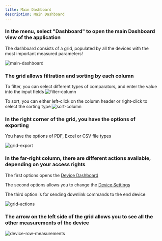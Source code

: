 ```yaml
---
title: Main Dashboard
description: Main Dashboard
---
```


### In the menu, select "Dashboard" to open the main Dashboard view of the application

The dashboard consists of a grid, populated by all the devices with the most important measured parameters!

<img src={mainDashboard.src} alt="main-dashboard" />

### The grid allows filtration and sorting by each column

To filter, you can select different types of comparators, and enter the value into the input fields
<img src={filterColumn.src} alt="filter-column" />

To sort, you can either left-click on the column header or right-click to select the sorting type
<img src={sortColumn.src} alt="sort-column" />

### In the right corner of the grid, you have the options of exporting
You have the options of PDF, Excel or CSV file types

<img src={gridExport.src} alt="grid-export" />

### In the far-right column, there are different actions available, depending on your access rights

The first options opens the [Device Dashboard](/user/dashboard/device)

The second options allows you to change the [Device Settings](/user/device-management/device-settings)

The third option is for sending downlink commands to the end device

<img src={gridActions.src} alt="grid-actions" />

### The arrow on the left side of the grid allows you to see all the other measurements of the device

<img src={deviceRowMeasurements.src} alt="device-row-measurements" />
